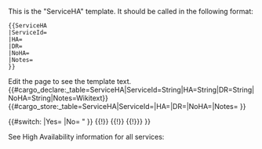 <noinclude>
This is the "ServiceHA" template.
It should be called in the following format:
<pre>
{{ServiceHA
|ServiceId=
|HA=
|DR=
|NoHA=
|Notes=
}}
</pre>
Edit the page to see the template text.
{{#cargo_declare:_table=ServiceHA|ServiceId=String|HA=String|DR=String|NoHA=String|Notes=Wikitext}}
</noinclude><includeonly>{{#cargo_store:_table=ServiceHA|ServiceId={{{ServiceId|}}}|HA={{{HA|}}}|DR={{{DR|}}}|NoHA={{{NoHA|}}}|Notes={{{Notes|}}} }}
{{EmbedForm|Form=ServiceHA|ButtonText=HA Details}}

{{#switch:{{{NoHA|}}}
|Yes={{{Notes|}}}
|No=
{{{!}}
!Service
! High Availability
! Disaster Recovery
{{!}}-
{{!}} {{#cargo_query:tables=ServiceHA,Service|join on=ServiceHA.ServiceId=Service.Id|fields=Service.Name|default=|where=ServiceHA._pageNamespace="{{NAMESPACENUMBER}}" AND ServiceId="{{{ServiceId}}}" }}
{{!}} {{{HA|}}}
{{!}} {{{DR|}}}
{{!}}}
}}

See High Availability information for all services: {{SuiteLevelLink|hadr}}

</includeonly>